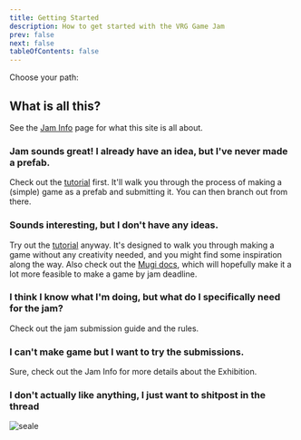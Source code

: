 ```yaml
---
title: Getting Started
description: How to get started with the VRG Game Jam
prev: false
next: false
tableOfContents: false
---
```



Choose your path:

## What is all this?

See the [Jam Info](/jam-info) page for what this site is all about.

<CardGrid>
  <LinkCard title="Jam Info" href="/jam-info" />
</CardGrid>

### Jam sounds great! I already have an idea, but I've never made a prefab.

Check out the [tutorial](/guides/tutorial) first. It'll walk you through the process of making a (simple) game as a prefab and submitting it.
You can then branch out from there.

<CardGrid>
  <LinkCard title="Tutorial" href="/guides/tutorial" />
</CardGrid>

### Sounds interesting, but I don't have any ideas.

Try out the [tutorial](/guides/tutorial) anyway. It's designed to walk you through making a game without any creativity needed, and you might find some inspiration along the way. Also check out the [Mugi docs](/mugi), which will hopefully make it a lot more feasible to make a game by jam deadline.

<CardGrid>
  <LinkCard title="Tutorial" href="/guides/tutorial" />
  <LinkCard title="Mini Udon Game Interface (Mugi)" href="/mugi" />
</CardGrid>

### I think I know what I'm doing, but what do I specifically need for the jam?

Check out the jam submission guide and the rules.

<CardGrid>
  <LinkCard title="Jam Submission" href="/guides/jam-submission" />
  <LinkCard title="Rules" href="/rules" />
</CardGrid>

### I can't make game but I want to try the submissions.

Sure, check out the Jam Info for more details about the Exhibition.

<CardGrid>
  <LinkCard title="Jam Info" href="/jam-info" />
</CardGrid>

### I don't actually like anything, I just want to shitpost in the thread

![seale](../../assets/seale.gif)
